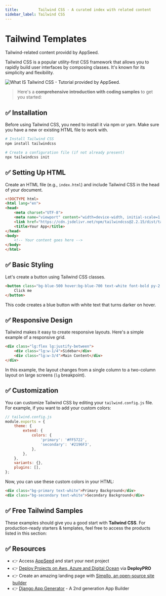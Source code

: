 ```yaml
---
title:         Tailwind CSS - A curated index with related content
sidebar_label: Tailwind CSS
---
```


# Tailwind Templates

<SubHeading>Tailwind-related content providd by AppSeed.</SubHeading>


Tailwind CSS is a popular utility-first CSS framework that allows you to rapidly build user interfaces by composing classes. 
It's known for its simplicity and flexibility. 

![What IS Tailwind CSS - Tutorial provided by AppSeed.](https://github-production-user-asset-6210df.s3.amazonaws.com/51070104/269556078-dc0469ef-47dc-4e82-bf25-cdab6963a0e7.jpg) 

> Here's a **comprehensive introduction with coding samples** to get you started:

## ✅ **Installation**

Before using Tailwind CSS, you need to install it via npm or yarn. Make sure you have a new or existing HTML file to work with.

```bash
# Install Tailwind CSS
npm install tailwindcss

# Create a configuration file (if not already present)
npx tailwindcss init
```

## ✅ **Setting Up HTML**

Create an HTML file (e.g., `index.html`) and include Tailwind CSS in the head of your document.

```html
<!DOCTYPE html>
<html lang="en">
<head>
    <meta charset="UTF-8">
    <meta name="viewport" content="width=device-width, initial-scale=1.0">
    <link href="https://cdn.jsdelivr.net/npm/tailwindcss@2.2.15/dist/tailwind.min.css" rel="stylesheet">
    <title>Your App</title>
</head>
<body>
    <!-- Your content goes here -->
</body>
</html>
```

## ✅ **Basic Styling**

Let's create a button using Tailwind CSS classes.

```html
<button class="bg-blue-500 hover:bg-blue-700 text-white font-bold py-2 px-4 rounded">
    Click me
</button>
```

This code creates a blue button with white text that turns darker on hover.

## ✅ **Responsive Design**

Tailwind makes it easy to create responsive layouts. Here's a simple example of a responsive grid.

```html
<div class="lg:flex lg:justify-between">
    <div class="lg:w-1/4">Sidebar</div>
    <div class="lg:w-3/4">Main Content</div>
</div>
```

In this example, the layout changes from a single column to a two-column layout on large screens (`lg` breakpoint).

## ✅ **Customization**

You can customize Tailwind CSS by editing your `tailwind.config.js` file. For example, if you want to add your custom colors:

```javascript
// tailwind.config.js
module.exports = {
    theme: {
        extend: {
            colors: {
                'primary': '#FF5722',
                'secondary': '#2196F3',
            },
        },
    },
    variants: {},
    plugins: [],
};
```

Now, you can use these custom colors in your HTML:

```html
<div class="bg-primary text-white">Primary Background</div>
<div class="bg-secondary text-white">Secondary Background</div>
```

## ✅ Free Tailwind Samples 

These examples should give you a good start with **Tailwind CSS**. For production-ready starters & templates, feel free to access the products listed in this section: 

<DocCardList />

## ✅ Resources 

- 👉 Access [AppSeed](https://appseed.us/) and start your next project
- 👉 [Deploy Projects on Aws, Azure and Digital Ocean](https://www.docs.deploypro.dev/) via **DeployPRO**
- 👉 Create an amazing landing page with [Simpllo, an open-source site builder](https://www.simpllo.com/)
- 👉 [Django App Generator](https://app-generator.dev/django/) - A 2nd generation App Builder
